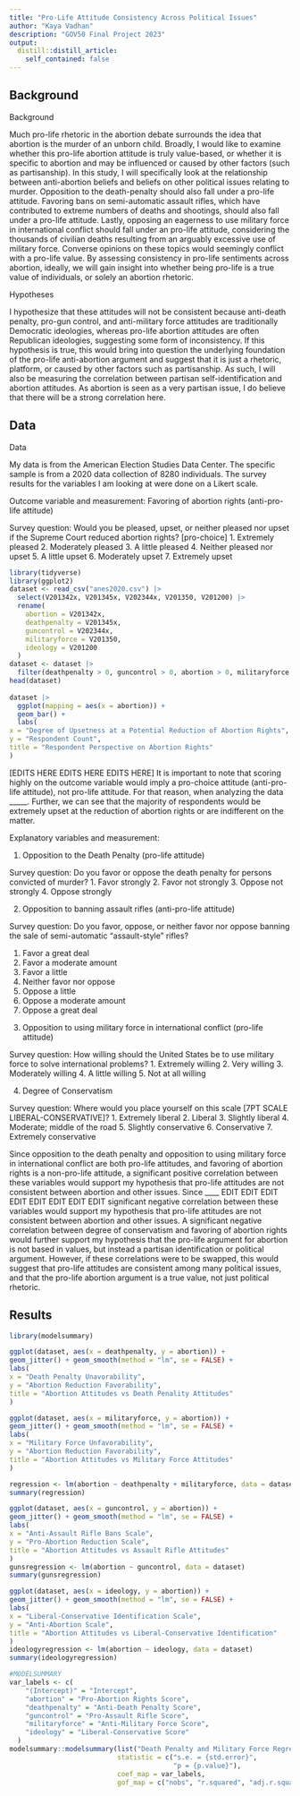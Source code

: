 ```yaml
---
title: "Pro-Life Attitude Consistency Across Political Issues"
author: "Kaya Vadhan"
description: "GOV50 Final Project 2023"
output:
  distill::distill_article:
    self_contained: false
---
```


## Background

Background

Much pro-life rhetoric in the abortion debate surrounds the idea that abortion is the murder of an unborn child. Broadly, I would like to examine whether this pro-life abortion attitude is truly value-based, or whether it is specific to abortion and may be influenced or caused by other factors (such as partisanship). In this study, I will specifically look at the relationship between anti-abortion beliefs and beliefs on other political issues relating to murder. Opposition to the death-penalty should also fall under a pro-life attitude. Favoring bans on semi-automatic assault rifles, which have contributed to extreme numbers of deaths and shootings, should also fall under a pro-life attitude. Lastly, opposing an eagerness to use military force in international conflict should fall under an pro-life attitude, considering the thousands of civilian deaths resulting from an arguably excessive use of military force. Converse opinions on these topics would seemingly conflict with a pro-life value. By assessing consistency in pro-life sentiments across abortion, ideally, we will gain insight into whether being pro-life is a true value of individuals, or solely an abortion rhetoric. 

Hypotheses

I hypothesize that these attitudes will not be consistent because anti-death penalty, pro-gun control, and anti-military force attitudes are traditionally Democratic ideologies, whereas pro-life abortion attitudes are often Republican ideologies, suggesting some form of inconsistency. If this hypothesis is true, this would bring into question the underlying foundation of the pro-life anti-abortion argument and suggest that it is just a rhetoric, platform, or caused by other factors such as partisanship. As such, I will also be measuring the correlation between partisan self-identification and abortion attitudes. As abortion is seen as a very partisan issue, I do believe that there will be a strong correlation here.   

## Data

Data

My data is from the American Election Studies Data Center. The specific sample is from a 2020  data collection of 8280 individuals. The survey results for the variables I am looking at were done on a Likert scale. 

Outcome variable and measurement: Favoring of abortion rights (anti-pro-life attitude)

Survey question: Would you be pleased, upset, or neither pleased nor upset if the Supreme Court reduced abortion rights? [pro-choice]
1. Extremely pleased
2. Moderately pleased
3. A little pleased
4. Neither pleased nor upset
5. A little upset
6. Moderately upset
7. Extremely upset

```r
library(tidyverse)
library(ggplot2)
dataset <- read_csv("anes2020.csv") |>
  select(V201342x, V201345x, V202344x, V201350, V201200) |>
  rename(
    abortion = V201342x,
    deathpenalty = V201345x,
    guncontrol = V202344x,
    militaryforce = V201350,
    ideology = V201200
  )
dataset <- dataset |>
  filter(deathpenalty > 0, guncontrol > 0, abortion > 0, militaryforce > 0, ideology > 0, ideology < 10)
head(dataset)
 
dataset |>
  ggplot(mapping = aes(x = abortion)) +
  geom_bar() +
  labs(
x = "Degree of Upsetness at a Potential Reduction of Abortion Rights",
y = "Respondent Count",
title = "Respondent Perspective on Abortion Rights"
)
```

[EDITS HERE EDITS HERE EDITS HERE] 
It is important to note that scoring highly on the outcome variable would imply a pro-choice attitude (anti-pro-life attitude), not pro-life attitude. For that reason, when analyzing the data _____. Further, we can see that the majority of respondents would be extremely upset at the reduction of abortion rights or are indifferent on the matter. 


Explanatory variables and measurement:

1) Opposition to the Death Penalty (pro-life attitude)

Survey question: Do you favor or oppose the death penalty for persons convicted of murder?
1. Favor strongly
2. Favor not strongly
3. Oppose not strongly
4. Oppose strongly

2) Opposition to banning assault rifles (anti-pro-life attitude)

Survey question: Do you favor, oppose, or neither favor nor oppose banning the sale of semi-automatic “assault-style” rifles?

1. Favor a great deal
2. Favor a moderate amount
3. Favor a little
4. Neither favor nor oppose
5. Oppose a little
6. Oppose a moderate amount
7. Oppose a great deal

3) Opposition to using military force in international conflict (pro-life attitude)

Survey question: How willing should the United States be to use military force to solve international problems? 
1. Extremely willing
2. Very willing
3. Moderately willing
4. A little willing
5. Not at all willing

4) Degree of Conservatism

Survey question: Where would you place yourself on this scale [7PT SCALE LIBERAL-CONSERVATIVE]?
1. Extremely liberal
2. Liberal
3. Slightly liberal
4. Moderate; middle of the road
5. Slightly conservative
6. Conservative
7. Extremely conservative

Since opposition to the death penalty and opposition to using military force in international conflict are both pro-life attitudes, and favoring of abortion rights is a non-pro-life attitude, a significant positive correlation between these variables would support my hypothesis that pro-life attitudes are not consistent between abortion and other issues. Since ____ EDIT EDIT
EDIT
EDIT
EDIT
EDIT
EDIT
EDIT
significant negative correlation between these variables would support my hypothesis that pro-life attitudes are not consistent between abortion and other issues. A significant negative correlation between degree of conservatism and favoring of abortion rights would further support my hypothesis that the pro-life argument for abortion is not based in values, but instead a partisan identification or political argument. However, if these correlations were to be swapped, this would suggest that pro-life attitudes are consistent among many political issues, and that the pro-life abortion argument is a true value, not just political rhetoric.

## Results

```r
library(modelsummary)

ggplot(dataset, aes(x = deathpenalty, y = abortion)) +
geom_jitter() + geom_smooth(method = "lm", se = FALSE) +
labs(
x = "Death Penalty Unavorability",
y = "Abortion Reduction Favorability",
title = "Abortion Attitudes vs Death Penality Attitudes"
)

ggplot(dataset, aes(x = militaryforce, y = abortion)) +
geom_jitter() + geom_smooth(method = "lm", se = FALSE) +
labs(
x = "Military Force Unfavorability",
y = "Abortion Reduction Favorability",
title = "Abortion Attitudes vs Military Force Attitudes"
)

regression <- lm(abortion ~ deathpenalty + militaryforce, data = dataset)
summary(regression)

ggplot(dataset, aes(x = guncontrol, y = abortion)) +
geom_jitter() + geom_smooth(method = "lm", se = FALSE) +
labs(
x = "Anti-Assault Rifle Bans Scale",
y = "Pro-Abortion Reduction Scale",
title = "Abortion Attitudes vs Assault Rifle Attitudes"
)
gunsregression <- lm(abortion ~ guncontrol, data = dataset)
summary(gunsregression)

ggplot(dataset, aes(x = ideology, y = abortion)) +
geom_jitter() + geom_smooth(method = "lm", se = FALSE) +
labs(
x = "Liberal-Conservative Identification Scale",
y = "Anti-Abortion Scale",
title = "Abortion Attitudes vs Liberal-Conservative Identification"
)
ideologyregression <- lm(abortion ~ ideology, data = dataset)
summary(ideologyregression)

#MODELSUMMARY
var_labels <- c(
    "(Intercept)" = "Intercept",
    "abortion" = "Pro-Abortion Rights Score",
    "deathpenalty" = "Anti-Death Penalty Score",
    "guncontrol" = "Pro-Assault Rifle Score",
    "militaryforce" = "Anti-Military Force Score",
    "ideology" = "Liberal-Conservative Score"
  )
modelsummary::modelsummary(list("Death Penalty and Military Force Regression" = regression, "Guns Regression" = gunsregression, "Ideology Identification Regression" = ideologyregression),
                           statistic = c("s.e. = {std.error}",
                                         "p = {p.value}"),
                           coef_map = var_labels,
                           gof_map = c("nobs", "r.squared", "adj.r.squared"))

```